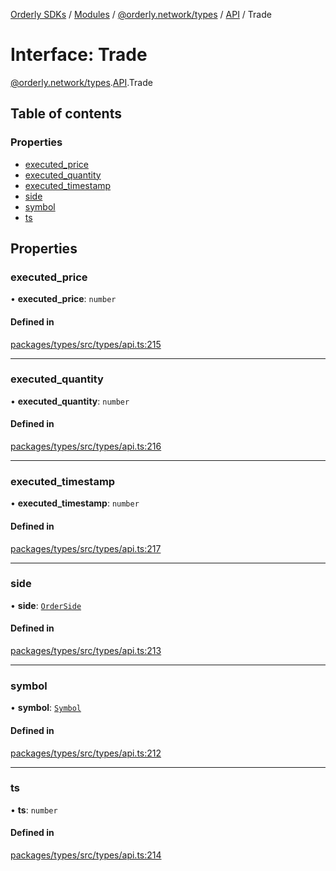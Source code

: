 [Orderly SDKs](/sdks/tech-doc/README) / [Modules](/sdks/tech-doc/modules) / [@orderly.network/types](/sdks/tech-doc/modules/orderly_network_types) / [API](/sdks/tech-doc/modules/orderly_network_types.API) / Trade

# Interface: Trade

[@orderly.network/types](/sdks/tech-doc/modules/orderly_network_types).[API](/sdks/tech-doc/modules/orderly_network_types.API).Trade

## Table of contents

### Properties

- [executed\_price](/sdks/tech-doc/interfaces/orderly_network_types.API.Trade#executed_price)
- [executed\_quantity](/sdks/tech-doc/interfaces/orderly_network_types.API.Trade#executed_quantity)
- [executed\_timestamp](/sdks/tech-doc/interfaces/orderly_network_types.API.Trade#executed_timestamp)
- [side](/sdks/tech-doc/interfaces/orderly_network_types.API.Trade#side)
- [symbol](/sdks/tech-doc/interfaces/orderly_network_types.API.Trade#symbol)
- [ts](/sdks/tech-doc/interfaces/orderly_network_types.API.Trade#ts)

## Properties

### executed\_price

• **executed\_price**: `number`

#### Defined in

[packages/types/src/types/api.ts:215](https://github.com/OrderlyNetwork/js-sdk/blob/d47dd11/packages/types/src/types/api.ts#L215)

___

### executed\_quantity

• **executed\_quantity**: `number`

#### Defined in

[packages/types/src/types/api.ts:216](https://github.com/OrderlyNetwork/js-sdk/blob/d47dd11/packages/types/src/types/api.ts#L216)

___

### executed\_timestamp

• **executed\_timestamp**: `number`

#### Defined in

[packages/types/src/types/api.ts:217](https://github.com/OrderlyNetwork/js-sdk/blob/d47dd11/packages/types/src/types/api.ts#L217)

___

### side

• **side**: [`OrderSide`](../enums/orderly_network_types.OrderSide)

#### Defined in

[packages/types/src/types/api.ts:213](https://github.com/OrderlyNetwork/js-sdk/blob/d47dd11/packages/types/src/types/api.ts#L213)

___

### symbol

• **symbol**: [`Symbol`](orderly_network_types.API.Symbol)

#### Defined in

[packages/types/src/types/api.ts:212](https://github.com/OrderlyNetwork/js-sdk/blob/d47dd11/packages/types/src/types/api.ts#L212)

___

### ts

• **ts**: `number`

#### Defined in

[packages/types/src/types/api.ts:214](https://github.com/OrderlyNetwork/js-sdk/blob/d47dd11/packages/types/src/types/api.ts#L214)

